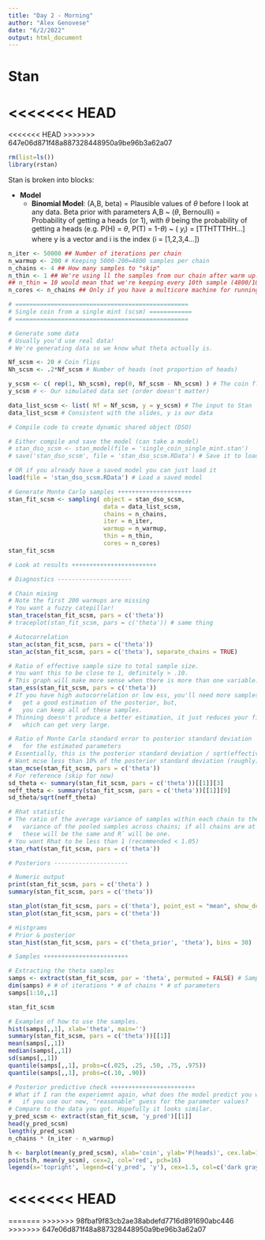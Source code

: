 ```yaml
---
title: "Day 2 - Morning"
author: "Alex Genovese"
date: "6/2/2022"
output: html_document
---
```

# Stan

<<<<<<< HEAD
=======
<<<<<<< HEAD
>>>>>>> 647e06d871f48a887328448950a9be96b3a62a07
```r
rm(list=ls())
library(rstan)
```

Stan is broken into blocks:  

* **Model**  
  + **Binomial Model**: (A,B, beta) = Plausible values of $\theta$ before I look at any data. Beta prior with parameters A,B ~ ($\theta$, Bernoulli) = Probability of getting a heads (or 1), with $\theta$ being the probability of getting a heads (e.g. P(H) = $\theta$, P(T) = 1-$\theta$) ~ ($\ y_{i}$) = [TTHTTTHH...] where y is a vector and i is the index (i = [1,2,3,4...])
  
```r
n_iter <- 50000 ## Number of iterations per chain
n_warmup <- 200 # Keeping 5000-200=4800 samples per chain
n_chains <- 4 ## How many samples to "skip"
n_thin <- 1 ## We're using ll the samples from our chain after warm up.
## n_thin = 10 would mean that we're keeping every 10th sample (4800/10=480 per chain)
n_cores <- n_chains ## Only if you have a multicore machine for running chains in parallel, only worth it for complex models, otherwise slower. If your computer can't utilize parallel processing: n_cores <- 1

# =================================================
# Single coin from a single mint (scsm) ============
# =================================================

# Generate some data
# Usually you'd use real data!
# We're generating data so we know what theta actually is.

Nf_scsm <- 20 # Coin flips
Nh_scsm <- .2*Nf_scsm # Number of heads (not proportion of heads)

y_scsm <- c( rep(1, Nh_scsm), rep(0, Nf_scsm - Nh_scsm) ) # The coin flips
y_scsm # <- Our simulated data set (order doesn't matter)

data_list_scsm <- list( Nf = Nf_scsm, y = y_scsm) # The input to Stan
data_list_scsm # Consistent with the slides, y is our data

# Compile code to create dynamic shared object (DSO) 

# Either compile and save the model (can take a model)
# stan_dso_scsm <- stan_model(file = 'single_coin_single_mint.stan')
# save('stan_dso_scsm', file = 'stan_dso_scsm.RData') # Save it to load faster later

# OR if you already have a saved model you can just load it
load(file = 'stan_dso_scsm.RData') # Load a saved model

# Generate Monte Carlo samples +++++++++++++++++++++
stan_fit_scsm <- sampling( object = stan_dso_scsm,
                           data = data_list_scsm,
                           chains = n_chains,
                           iter = n_iter,
                           warmup = n_warmup,
                           thin = n_thin,
                           cores = n_cores)
stan_fit_scsm

# Look at results ++++++++++++++++++++++++

# Diagnostics ---------------------

# Chain mixing
# Note the first 200 warmups are missing
# You want a fuzzy catepillar!
stan_trace(stan_fit_scsm, pars = c('theta')) 
# traceplot(stan_fit_scsm, pars = c('theta')) # same thing

# Autocorrelation
stan_ac(stan_fit_scsm, pars = c('theta'))
stan_ac(stan_fit_scsm, pars = c('theta'), separate_chains = TRUE)

# Ratio of effective sample size to total sample size.
# You want this to be close to 1, definitely > .10.
# This graph will make more sense when there is more than one variable.
stan_ess(stan_fit_scsm, pars = c('theta'))
# If you have high autocorrelation or low ess, you'll need more samples to 
#   get a good estimation of the posterior, but, 
#   you can keep all of these samples. 
# Thinning doesn't produce a better estimation, it just reduces your file size,
#   which can get very large.

# Ratio of Monte Carlo standard error to posterior standard deviation 
#   for the estimated parameters
# Essentially, this is the posterior standard deviation / sqrt(effective sample size).
# Want mcse less than 10% of the posterior standard deviation (roughly).
stan_mcse(stan_fit_scsm, pars = c('theta'))
# For reference (skip for now)
sd_theta <- summary(stan_fit_scsm, pars = c('theta'))[[1]][3]
neff_theta <- summary(stan_fit_scsm, pars = c('theta'))[[1]][9]
sd_theta/sqrt(neff_theta)

# Rhat statistic
# The ratio of the average variance of samples within each chain to the 
#   variance of the pooled samples across chains; if all chains are at equilibrium, 
#   these will be the same and R̂ will be one.
# You want Rhat to be less than 1 (recommended < 1.05)
stan_rhat(stan_fit_scsm, pars = c('theta'))

# Posteriors ---------------------

# Numeric output 
print(stan_fit_scsm, pars = c('theta') )
summary(stan_fit_scsm, pars = c('theta'))

stan_plot(stan_fit_scsm, pars = c('theta'), point_est = "mean", show_density = TRUE, fill_color = "maroon")
stan_plot(stan_fit_scsm, pars = c('theta'))

# Histgrams
# Prior & posterior
stan_hist(stan_fit_scsm, pars = c('theta_prior', 'theta'), bins = 30)

# Samples ++++++++++++++++++++++++

# Extracting the theta samples
samps <- extract(stan_fit_scsm, par = 'theta', permuted = FALSE) # Samps is a list
dim(samps) # # of iterations * # of chains * # of parameters
samps[1:10,,1] 

stan_fit_scsm

# Examples of how to use the samples.
hist(samps[,,1], xlab='theta', main='')
summary(stan_fit_scsm, pars = c('theta'))[[1]]
mean(samps[,,1])
median(samps[,,1])
sd(samps[,,1])
quantile(samps[,,1], probs=c(.025, .25, .50, .75, .975))
quantile(samps[,,1], probs=c(.10, .90))

# Posterior predictive check ++++++++++++++++++++++++
# What if I ran the experiemnt again, what does the model predict you will see,
#   if you use our new, "reasonable" guess for the parameter values?
# Compare to the data you got. Hopefully it looks similar.
y_pred_scsm <- extract(stan_fit_scsm, 'y_pred')[[1]]
head(y_pred_scsm)
length(y_pred_scsm)
n_chains * (n_iter - n_warmup)

h <- barplot(mean(y_pred_scsm), xlab='coin', ylab='P(heads)', cex.lab=1.25, ylim=c(0,1))
points(h, mean(y_scsm), cex=2, col='red', pch=16)
legend(x='topright', legend=c('y_pred', 'y'), cex=1.5, col=c('dark gray', 'red'), pch=c(15, 16), bty='n')
```
 
<<<<<<< HEAD
=======
=======
>>>>>>> 98fbaf9f83cb2ae38abdefd7716d891690abc446
>>>>>>> 647e06d871f48a887328448950a9be96b3a62a07

